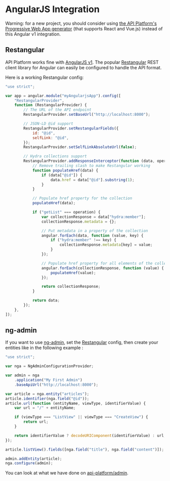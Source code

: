 # AngularJS Integration

Warning: for a new project, you should consider using [the API Platform's Progressive Web App generator](../create-client/index.md)
(that supports React and Vue.js) instead of this Angular v1 integration.

## Restangular

API Platform works fine with [AngularJS v1](https://angularjs.org/). The popular [Restangular](https://github.com/mgonto/restangular)
REST client library for Angular can easily be configured to handle the API format.

Here is a working Restangular config:

```javascript
"use strict";

var app = angular.module("myAngularjsApp").config([
    "RestangularProvider",
    function (RestangularProvider) {
        // The URL of the API endpoint
        RestangularProvider.setBaseUrl("http://localhost:8000");

        // JSON-LD @id support
        RestangularProvider.setRestangularFields({
            id: "@id",
            selfLink: "@id",
        });
        RestangularProvider.setSelfLinkAbsoluteUrl(false);

        // Hydra collections support
        RestangularProvider.addResponseInterceptor(function (data, operation) {
            // Remove trailing slash to make Restangular working
            function populateHref(data) {
                if (data["@id"]) {
                    data.href = data["@id"].substring(1);
                }
            }

            // Populate href property for the collection
            populateHref(data);

            if ("getList" === operation) {
                var collectionResponse = data["hydra:member"];
                collectionResponse.metadata = {};

                // Put metadata in a property of the collection
                angular.forEach(data, function (value, key) {
                    if ("hydra:member" !== key) {
                        collectionResponse.metadata[key] = value;
                    }
                });

                // Populate href property for all elements of the collection
                angular.forEach(collectionResponse, function (value) {
                    populateHref(value);
                });

                return collectionResponse;
            }

            return data;
        });
    },
]);
```

## ng-admin

If you want to use [ng-admin](https://github.com/marmelab/ng-admin), set the [Restangular](#restangular) config,
then create your entities like in the following example :

```javascript
"use strict";

var nga = NgAdminConfigurationProvider;

var admin = nga
    .application("My First Admin")
    .baseApiUrl("http://localhost:8000");

var article = nga.entity("articles");
article.identifier(nga.field("@id"));
article.url(function (entityName, viewType, identifierValue) {
    var url = "/" + entityName;

    if (viewType === "ListView" || viewType === "CreateView") {
        return url;
    }

    return identifierValue ? decodeURIComponent(identifierValue) : url;
});

article.listView().fields([nga.field("title"), nga.field("content")]);

admin.addEntity(article);
nga.configure(admin);
```

You can look at what we have done on [api-platform/admin](https://github.com/api-platform/admin).
